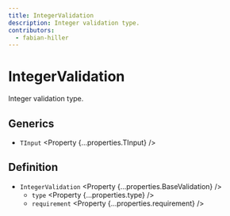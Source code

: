 ```yaml
---
title: IntegerValidation
description: Integer validation type.
contributors:
  - fabian-hiller
---
```



# IntegerValidation

Integer validation type.

## Generics

- `TInput` <Property {...properties.TInput} />

## Definition

- `IntegerValidation` <Property {...properties.BaseValidation} />
  - `type` <Property {...properties.type} />
  - `requirement` <Property {...properties.requirement} />
